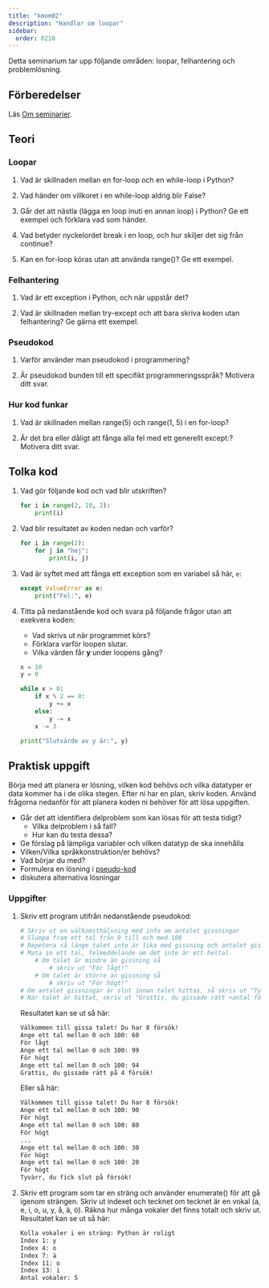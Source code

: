 ```yaml
---
title: "kmom02"
description: "Handlar om loopar"
sidebar:
  order: 0210
---
```



Detta seminarium tar upp följande områden: loopar, felhantering och problemlösning.

## Förberedelser

Läs [Om seminarier](../).

## <Icon name="open-book" class="inline-icon" label="Interpret code" /> Teori

### Loopar

1. Vad är skillnaden mellan en for-loop och en while-loop i Python?

1. Vad händer om villkoret i en while-loop aldrig blir False?

1. Går det att nästla (lägga en loop inuti en annan loop) i Python? Ge ett exempel och förklara vad som händer.

1. Vad betyder nyckelordet break i en loop, och hur skiljer det sig från continue?

1. Kan en for-loop köras utan att använda range()? Ge ett exempel.

### Felhantering

1. Vad är ett exception i Python, och när uppstår det?

1. Vad är skillnaden mellan try-except och att bara skriva koden utan felhantering? Ge gärna ett exempel.

### Pseudokod

1. Varför använder man pseudokod i programmering?

1. Är pseudokod bunden till ett specifikt programmeringsspråk? Motivera ditt svar.


### Hur kod funkar

1. Vad är skillnaden mellan range(5) och range(1, 5) i en for-loop?

1. Är det bra eller dåligt att fånga alla fel med ett generellt except:? Motivera ditt svar.

## <Icon name="open-book" class="inline-icon" label="Interpret code" /> Tolka kod

1. Vad gör följande kod och vad blir utskriften?  
    ```python
    for i in range(2, 10, 2):
        print(i)
    ```

2. Vad blir resultatet av koden nedan och varför?  
    ```python
    for i in range(2):
        for j in "hej":
            print(i, j)
    ```

4. Vad är syftet med att fånga ett exception som en variabel så här, `e`:  
    ```python
    except ValueError as e:
        print("Fel:", e)
    ```

5. Titta på nedanstående kod och svara på följande frågor utan att exekvera koden:  
    - Vad skrivs ut när programmet körs?
    - Förklara varför loopen slutar.
    - Vilka värden får **y** under loopens gång?
    ```python
    x = 10
    y = 0

    while x > 0:
        if x % 2 == 0:
            y += x
        else:
            y -= x
        x -= 3

    print("Slutvärde av y är:", y)
    ```


## <Icon name="seti:python" class="inline-icon" label="Write code" /> Praktisk uppgift

Börja med att planera er lösning, vilken kod behövs och vilka datatyper er data kommer ha i de olika stegen. Efter ni har en plan, skriv koden. Använd frågorna nedanför för att planera koden ni behöver för att lösa uppgiften.

- Går det att identifiera delproblem som kan lösas för att testa tidigt?
  - Vilka delproblem i så fall?
  - Hur kan du testa dessa?
- Ge förslag på lämpliga variabler och vilken datatyp de ska innehålla
- Vilken/Vilka språkkonstruktion/er behövs?
- Vad börjar du med?
- Formulera en lösning i [pseudo-kod](https://sv.wikipedia.org/wiki/Pseudokod)
- diskutera alternativa lösningar

### Uppgifter

1. Skriv ett program utifrån nedanstående pseudokod:  
    ```python
    # Skriv ut en välkomsthälsning med info om antalet gissningar
    # Slumpa fram ett tal från 0 till och med 100
    # Repetera så länge talet inte är lika med gissning och antalet gissningar är mindre än 8
    # Mata in ett tal, felmeddelande om det inte är ett heltal
        # Om talet är mindre än gissning så 
            # skriv ut "För lågt!"
        # Om talet är större än gissning så 
            # skriv ut "För högt!"
    # Om antalet gissningar är slut innan talet hittas, så skriv ut "Tyvärr, du fick slut på försök!"
    # När talet är hittat, skriv ut "Grattis, du gissade rätt <antal försök> försök!"
    ``` 
    Resultatet kan se ut så här:    

    ```bash
    Välkommen till gissa talet! Du har 8 försök!
    Ange ett tal mellan 0 och 100: 60
    För lågt
    Ange ett tal mellan 0 och 100: 99
    För högt
    Ange ett tal mellan 0 och 100: 94
    Grattis, du gissade rätt på 4 försök!
    ```

    Eller så här:  

    ```bash
    Välkommen till gissa talet! Du har 8 försök!
    Ange ett tal mellan 0 och 100: 90
    För högt
    Ange ett tal mellan 0 och 100: 80
    För högt
    ...
    Ange ett tal mellan 0 och 100: 30
    För högt
    Ange ett tal mellan 0 och 100: 20
    För högt
    Tyvärr, du fick slut på försök!
    ```

1. Skriv ett program som tar en sträng och använder enumerate() för att gå igenom strängen. Skriv ut indexet och tecknet om tecknet är en vokal (a, e, i, o, u, y, å, ä, ö). Räkna hur många vokaler det finns totalt och skriv ut.  
Resultatet kan se ut så här:    

    ```bash
    Kolla vokaler i en sträng: Python är roligt
    Index 1: y
    Index 4: o
    Index 7: ä
    Index 11: o
    Index 13: i
    Antal vokaler: 5
    ```
